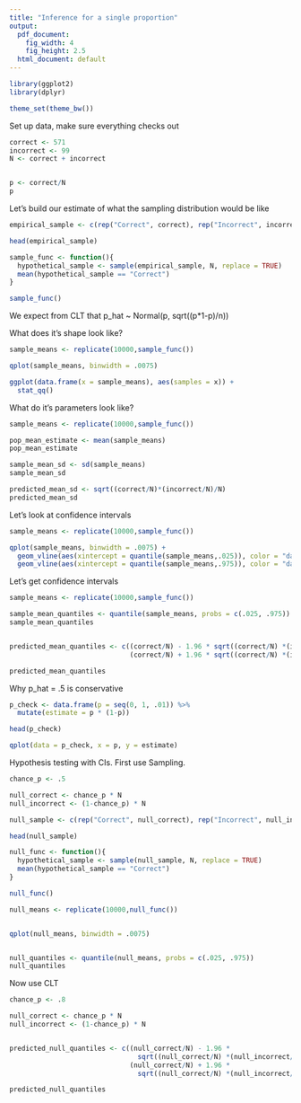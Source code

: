 ```yaml
---
title: "Inference for a single proportion"
output:
  pdf_document: 
    fig_width: 4
    fig_height: 2.5
  html_document: default
---
```



```r
library(ggplot2)
library(dplyr)

theme_set(theme_bw())
```

Set up data, make sure everything checks out
```r
correct <- 571
incorrect <- 99
N <- correct + incorrect


p <- correct/N
p
```


Let's build our estimate of what the sampling distribution would be like
```r
empirical_sample <- c(rep("Correct", correct), rep("Incorrect", incorrect))

head(empirical_sample)

sample_func <- function(){
  hypothetical_sample <- sample(empirical_sample, N, replace = TRUE)
  mean(hypothetical_sample == "Correct")
}

sample_func()
```


We expect from CLT that p_hat ~ Normal(p, sqrt((p*1-p)/n))

What does it's shape look like?
```r
sample_means <- replicate(10000,sample_func())

qplot(sample_means, binwidth = .0075)

ggplot(data.frame(x = sample_means), aes(samples = x)) +
  stat_qq()
```

What do it's parameters look like?
```r
sample_means <- replicate(10000,sample_func())

pop_mean_estimate <- mean(sample_means)
pop_mean_estimate

sample_mean_sd <- sd(sample_means)
sample_mean_sd

predicted_mean_sd <- sqrt((correct/N)*(incorrect/N)/N)
predicted_mean_sd
```

Let's look at confidence intervals
```r
sample_means <- replicate(10000,sample_func())

qplot(sample_means, binwidth = .0075) + 
  geom_vline(aes(xintercept = quantile(sample_means,.025)), color = "darkred") +
  geom_vline(aes(xintercept = quantile(sample_means,.975)), color = "darkred")

```


Let's get confidence intervals 
```r
sample_means <- replicate(10000,sample_func())

sample_mean_quantiles <- quantile(sample_means, probs = c(.025, .975))
sample_mean_quantiles


predicted_mean_quantiles <- c((correct/N) - 1.96 * sqrt((correct/N) *(incorrect/N)/N),
                              (correct/N) + 1.96 * sqrt((correct/N) *(incorrect/N)/N))

predicted_mean_quantiles
```


Why p_hat = .5 is conservative
```r

p_check <- data.frame(p = seq(0, 1, .01)) %>%
  mutate(estimate = p * (1-p))

head(p_check)

qplot(data = p_check, x = p, y = estimate)
```

Hypothesis testing with CIs. First use Sampling.
```r
chance_p <- .5

null_correct <- chance_p * N
null_incorrect <- (1-chance_p) * N

null_sample <- c(rep("Correct", null_correct), rep("Incorrect", null_incorrect))

head(null_sample)

null_func <- function(){
  hypothetical_sample <- sample(null_sample, N, replace = TRUE)
  mean(hypothetical_sample == "Correct")
}

null_func()

null_means <- replicate(10000,null_func())


qplot(null_means, binwidth = .0075)


null_quantiles <- quantile(null_means, probs = c(.025, .975))
null_quantiles
```

Now use CLT
```r
chance_p <- .8

null_correct <- chance_p * N
null_incorrect <- (1-chance_p) * N


predicted_null_quantiles <- c((null_correct/N) - 1.96 * 
                                sqrt((null_correct/N) *(null_incorrect/N)/N),
                              (null_correct/N) + 1.96 * 
                                sqrt((null_correct/N) *(null_incorrect/N)/N))

predicted_null_quantiles

```






